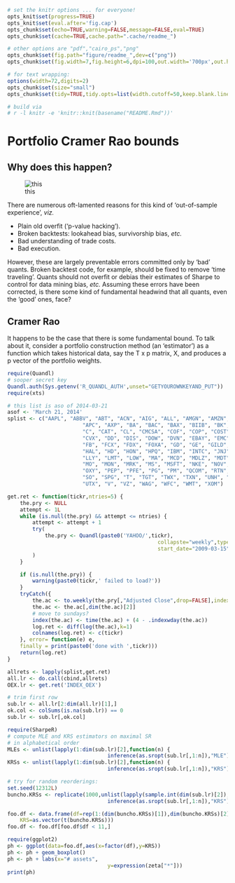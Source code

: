 ```r
# set the knitr options ... for everyone!
opts_knit$set(progress=TRUE)
opts_knit$set(eval.after='fig.cap')
opts_chunk$set(echo=TRUE,warning=FALSE,message=FALSE,eval=TRUE)
opts_chunk$set(cache=TRUE,cache.path=".cache/readme_")

# other options are "pdf","cairo_ps","png"
opts_chunk$set(fig.path="figure/readme_",dev=c("png"))
opts_chunk$set(fig.width=7,fig.height=6,dpi=100,out.width='700px',out.height='600px')

# for text wrapping:
options(width=72,digits=2)
opts_chunk$set(size="small")
opts_chunk$set(tidy=TRUE,tidy.opts=list(width.cutoff=50,keep.blank.line=TRUE))

# build via
# r -l knitr -e 'knitr::knit(basename("README.Rmd"))'
```

# Portfolio Cramer Rao bounds

## Why does this happen?

![this](http://www.imgur.com/5oOkkSR.jpg)

There are numerous oft-lamented reasons for this kind of 'out-of-sample
experience', _viz._

* Plain old overfit ('p-value hacking').
* Broken backtests: lookahead bias, survivorship bias, _etc._
* Bad understanding of trade costs. 
* Bad execution.

However, these are largely preventable errors committed only by 'bad' quants.
Broken backtest code, for example, should be fixed to remove 'time traveling'.
Quants should not overfit or debias their estimates of Sharpe to control for
data mining bias, _etc._ Assuming these errors have been corrected, is there
some kind of fundamental headwind that all quants, even the 'good' ones, face?

## Cramer Rao

It happens to be the case that there is some fundamental bound. To talk about
it, consider a portfolio construction method (an 'estimator') as a function
which takes historical data, say the T x p matrix, X, and 
produces a p vector of the portfolio weights.

```r

require(Quandl)
# sooper secret key
Quandl.auth(Sys.getenv('R_QUANDL_AUTH',unset="GETYOUROWNKEYAND_PUT"))
require(xts)

# this list is aso of 2014-03-21
asof <- 'March 21, 2014'
splist <- c("AAPL", "ABBV", "ABT", "ACN", "AIG", "ALL", "AMGN", "AMZN", "APA", 
						"APC", "AXP", "BA", "BAC", "BAX", "BIIB", "BK", "BMY", "BRK_B",
						"C", "CAT", "CL", "CMCSA", "COF", "COP", "COST", "CSCO", "CVS",
						"CVX", "DD", "DIS", "DOW", "DVN", "EBAY", "EMC", "EMR", "EXC", "F",
						"FB", "FCX", "FDX", "FOXA", "GD", "GE", "GILD", "GM", "GOOG", "GS",
						"HAL", "HD", "HON", "HPQ", "IBM", "INTC", "JNJ", "JPM", "KO",
						"LLY", "LMT", "LOW", "MA", "MCD", "MDLZ", "MDT", "MET", "MMM",
						"MO", "MON", "MRK", "MS", "MSFT", "NKE", "NOV", "NSC", "ORCL",
						"OXY", "PEP", "PFE", "PG", "PM", "QCOM", "RTN", "SBUX", "SLB",
						"SO", "SPG", "T", "TGT", "TWX", "TXN", "UNH", "UNP", "UPS", "USB",
						"UTX", "V", "VZ", "WAG", "WFC", "WMT", "XOM")

get.ret <- function(tickr,ntries=5) {
	the.pry <- NULL
	attempt <- 1L
	while (is.null(the.pry) && attempt <= ntries) {
		attempt <- attempt + 1
		try(
			the.pry <- Quandl(paste0('YAHOO/',tickr),
												collapste="weekly",type="xts",
												start_date="2009-03-15",end_date="2014-03-31")
		)
	}

	if (is.null(the.pry)) {
		warning(paste0(tickr,' failed to load?'))
	}
	tryCatch({
		the.ac <- to.weekly(the.pry[,"Adjusted Close",drop=FALSE],indexAt='endof')
		the.ac <- the.ac[,dim(the.ac)[2]]
		# move to sundays?
		index(the.ac) <- time(the.ac) + (4 - .indexwday(the.ac))
		log.ret <- diff(log(the.ac),k=1)
		colnames(log.ret) <- c(tickr)
	}, error= function(e) e,
	finally = print(paste0('done with ',tickr)))
	return(log.ret)
}

allrets <- lapply(splist,get.ret)
all.lr <- do.call(cbind,allrets)
OEX.lr <- get.ret('INDEX_OEX')

# trim first row
sub.lr <- all.lr[2:dim(all.lr)[1],]
ok.col <- colSums(is.na(sub.lr)) == 0
sub.lr <- sub.lr[,ok.col]
```

```r
require(SharpeR)
# compute MLE and KRS estimators on maximal SR
# in alphabetical order
MLEs <- unlist(lapply(1:dim(sub.lr)[2],function(n) {
								inference(as.sropt(sub.lr[,1:n]),"MLE") }))
KRSs <- unlist(lapply(1:dim(sub.lr)[2],function(n) {
								inference(as.sropt(sub.lr[,1:n]),"KRS") }))

# try for random reorderings:
set.seed(12312L)
buncho.KRSs <- replicate(1000,unlist(lapply(sample.int(dim(sub.lr)[2]),function(n) {
								inference(as.sropt(sub.lr[,1:n]),"KRS") })))

```

```r
foo.df <- data.frame(df=rep(1:(dim(buncho.KRSs)[1]),dim(buncho.KRSs)[2]),
	KRS=as.vector(t(buncho.KRSs)))
foo.df <- foo.df[foo.df$df < 11,]

require(ggplot2)
ph <- ggplot(data=foo.df,aes(x=factor(df),y=KRS))
ph <- ph + geom_boxplot()
ph <- ph + labs(x="# assets",
								y=expression(zeta["*"]))
print(ph)
```



